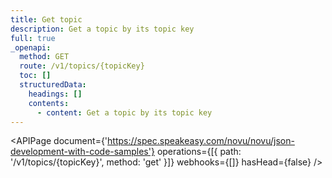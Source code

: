 ```yaml
---
title: Get topic
description: Get a topic by its topic key
full: true
_openapi:
  method: GET
  route: /v1/topics/{topicKey}
  toc: []
  structuredData:
    headings: []
    contents:
      - content: Get a topic by its topic key
---
```


<APIPage
  document={'https://spec.speakeasy.com/novu/novu/json-development-with-code-samples'}
  operations={[{ path: '/v1/topics/{topicKey}', method: 'get' }]}
  webhooks={[]}
  hasHead={false}
/>
